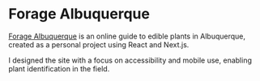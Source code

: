 # Forage Albuquerque

[Forage Albuquerque](https://forageabq.com/) is an online guide to edible plants in Albuquerque, created as a personal project using React and Next.js.

I designed the site with a focus on accessibility and mobile use, enabling plant identification in the field.
